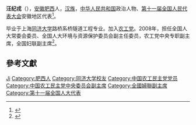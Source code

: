 '''汪纪戎'''（{{bd|1944年||}}），[[安徽|安徽]][[肥西|肥西]]人，[[汉族|汉族]]，[[中华人民共和国|中华人民共和国]]政治人物、[[第十一届全国人民代表大会|第十一届全国人民代表大会]]安徽地区代表<ref>{{cite web|author=新华网|title=第十一届全国人大代表|url=http://news.xinhuanet.com/ziliao/2008-03/03/content_7708230.htm?node=36628|publisher=新华网|accessdate=2014-01-07|archive-date=2014-01-10|archive-url=https://web.archive.org/web/20140110211415/http://news.xinhuanet.com/ziliao/2008-03/03/content_7708230.htm?node=36628|dead-url=no}}</ref>。

毕业于上海[[同济大学|同济大学]]路桥系桥隧道工程专业。加入[[农工党|农工党]]。2008年，担任全国人大常委会委员、全国人大环境与资源保护委员会副主任委员，农工党中央专职副主席，全国妇联副主席<ref>{{cite news|title=全国人大代表信息-汪纪戎|url=http://210.82.31.1:8084/delegate/viewDelegate.action?dbid=111002|accessdate=2013-04-05|newspaper=全国人大网|archive-url=https://web.archive.org/web/20130310142434/http://www.npc.gov.cn/delegate/viewDelegate.action?dbid=111002|archive-date=2013-03-10|dead-url=yes}}</ref>。

== 參考文獻 ==
{{reflist}}

{{中国农工民主党第十四届中央委员会}}
{{中华全国妇女联合会第九届执行委员会}}
{{中华全国妇女联合会第十届执行委员会}}

{{Authority control}}
{{DEFAULTSORT:Wang汪}}
[[Category:汪姓|Ji]]
[[Category:肥西人|Category:肥西人]]
[[Category:同济大学校友|Category:同济大学校友]]
[[Category:中国农工民主党党员|Category:中国农工民主党党员]]
[[Category:中国农工民主党中央委员会副主席|Category:中国农工民主党中央委员会副主席]]
[[Category:全國婦聯副主席|Category:全國婦聯副主席]]
[[Category:第十一届全国人大代表|Category:第十一届全国人大代表]]